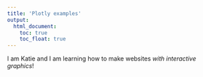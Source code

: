 ```yaml
---
title: 'Plotly examples'
output: 
  html_document:
    toc: true
    toc_float: true 
---
```


I am Katie and I am learning how to make websites _with interactive graphics_! 


